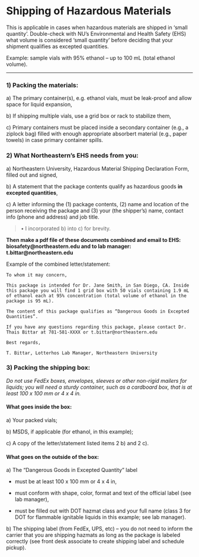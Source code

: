 # Shipping of Hazardous Materials

This is applicable in cases when hazardous materials are shipped in 'small quantity'. Double-check with NU's Environmental and Health Safety (EHS) what volume is considered 'small quantity' before deciding that your shipment qualifies as excepted quantities.

Example: sample vials with 95% ethanol -- up to 100 mL (total ethanol volume).

------------------------------------------------------------------------

### **1) Packing the materials:** {.unnumbered}

a\) The primary container(s), e.g. ethanol vials, must be leak-proof and allow space for liquid expansion,

b\) If shipping multiple vials, use a grid box or rack to stabilize them,

c\) Primary containers must be placed inside a secondary container (e.g., a ziplock bag) filled with enough appropriate absorbert material (e.g., paper towels) in case primary container spills.

### **2) What Northeastern's EHS needs from you:** {.unnumbered}

a\) Northeastern University, Hazardous Material Shipping Declaration Form, filled out and signed,

b\) A statement that the package contents qualify as hazardous goods **in excepted quantities**,

c\) A letter informing the (1) package contents, (2) name and location of the person receiving the package and (3) your (the shipper's) name, contact info (phone and address) and job title.

> • I incorporated b) into c) for brevity.

**Then make a pdf file of these documents combined and email to EHS: biosafety\@northeastern.edu and to lab manager: t.bittar\@northeastern.edu**

Example of the combined letter/statement:

    To whom it may concern,
      
    This package is intended for Dr. Jane Smith, in San Diego, CA. Inside this package you will find 1 grid box with 50 vials containing 1.9 mL of ethanol each at 95% concentration (total volume of ethanol in the package is 95 mL).

    The content of this package qualifies as “Dangerous Goods in Excepted Quantities”.

    If you have any questions regarding this package, please contact Dr. Thais Bittar at 781-581-XXXX or t.bittar@northeastern.edu
       
    Best regards,

    T. Bittar, Lotterhos Lab Manager, Northeastern University

### **3) Packing the shipping box:** {.unnumbered}

*Do not use FedEx boxes, envelopes, sleeves or other non-rigid mailers for liquids; you will need a sturdy container, such as a cardboard box, that is at least 100 x 100 mm or 4 x 4 in.*

#### **What goes inside the box:** {.unnumbered}

a\) Your packed vials;

b\) MSDS, if applicable (for ethanol, in this example);

c\) A copy of the letter/statement listed items 2 b) and 2 c).

#### **What goes on the outside of the box:** {.unnumbered}

a\) The "Dangerous Goods in Excepted Quantity" label

-   must be at least 100 x 100 mm or 4 x 4 in,

-   must conform with shape, color, format and text of the official label (see lab manager),

-   must be filled out with DOT hazmat class and your full name (class 3 for DOT for flammable ignitable liquids in this example; see lab manager).

b\) The shipping label (from FedEx, UPS, etc) -- you do not need to inform the carrier that you are shipping hazmats as long as the package is labeled correctly (see front desk associate to create shipping label and schedule pickup).
